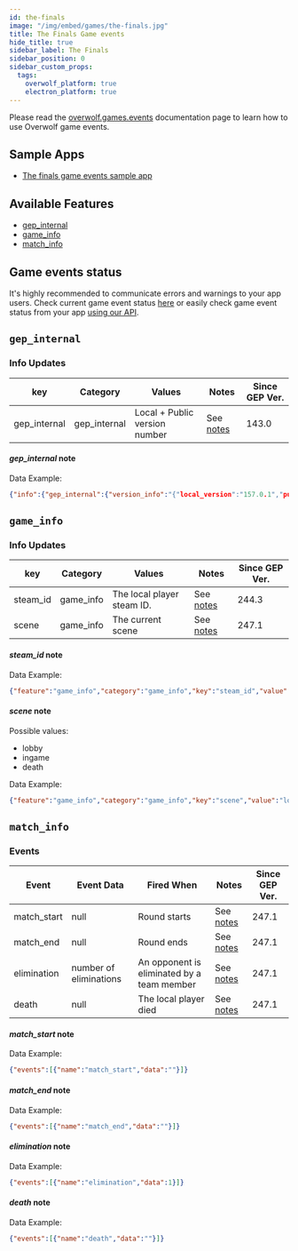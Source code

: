 ```yaml
---
id: the-finals
image: "/img/embed/games/the-finals.jpg"
title: The Finals Game events
hide_title: true
sidebar_label: The Finals
sidebar_position: 0
sidebar_custom_props:
  tags:
    overwolf_platform: true
    electron_platform: true
---
```


<!-- GENERATED USING /scripts/generate.js -->

<head>
  <meta name="keywords" content="API for The Finals, The Finals API, SDK for The Finals, The Finals SDK"/>
</head>

<GameInfo gameId={23478} page="docs" />

Please read the [overwolf.games.events](/api/live-game-data) documentation page to learn how to use Overwolf game events.

## Sample Apps

* [The finals game events sample app](https://github.com/overwolf/events-sample-app)

## Available Features

* [gep_internal](#gep_internal)
* [game_info](#game_info)
* [match_info](#match_info)


## Game events status

It's highly recommended to communicate errors and warnings to your app users. Check current game event status [here](/status/) or  easily check game event status from your app [using our API](/topics/using-events/how-to-check-events-status-from-app).

## `gep_internal`

### Info Updates

key          | Category    | Values                    | Notes                 | Since GEP Ver. |
------------ | ------------| ------------------------- | --------------------- | ------------- |
gep_internal | gep_internal| Local + Public version number|See [notes](#gep_internal-note)|   143.0       |

#### *gep_internal* note

Data Example:

```json
{"info":{"gep_internal":{"version_info":"{"local_version":"157.0.1","public_version":"157.0.1","is_updated":true}"}},"feature":"gep_internal"}
```

## `game_info`

### Info Updates

key          | Category    | Values                    | Notes                 | Since GEP Ver. |
------------ | ------------| ------------------------- | --------------------- | ------------- |
steam_id | game_info | The local player steam ID. |See [notes](#steam_id-note)|   244.3    |
scene | game_info | The current scene |See [notes](#scene-note)|   247.1   |

#### *steam_id* note

Data Example:

```json
{"feature":"game_info","category":"game_info","key":"steam_id","value":76561198088746530}
```

#### *scene* note

Possible values:
* lobby
* ingame
* death

Data Example:

```json
{"feature":"game_info","category":"game_info","key":"scene","value":"lobby"}
```

## `match_info`

### Events

Event | Event Data                        | Fired When                  | Notes              | Since GEP Ver. |
------| ----------------------------------| --------------------------- | ------------------ | --------------|
match_start | null                         | Round starts               | See [notes](#match_start-note)  |     247.1      |
match_end | null                           | Round ends                | See [notes](#match_end-note)   |     247.1      |
elimination | number of eliminations |    An opponent is eliminated by a team member         |  See [notes](#elimination-note)  |   247.1      |
death | null |    The local player died	         |  See [notes](#death-note)  |   247.1      
#### *match_start* note

Data Example:

```json
{"events":[{"name":"match_start","data":""}]}
```

#### *match_end* note

Data Example:

```json
{"events":[{"name":"match_end","data":""}]}
```

#### *elimination* note

Data Example:

```json
{"events":[{"name":"elimination","data":1}]}
```

#### *death* note

Data Example:

```json
{"events":[{"name":"death","data":""}]}